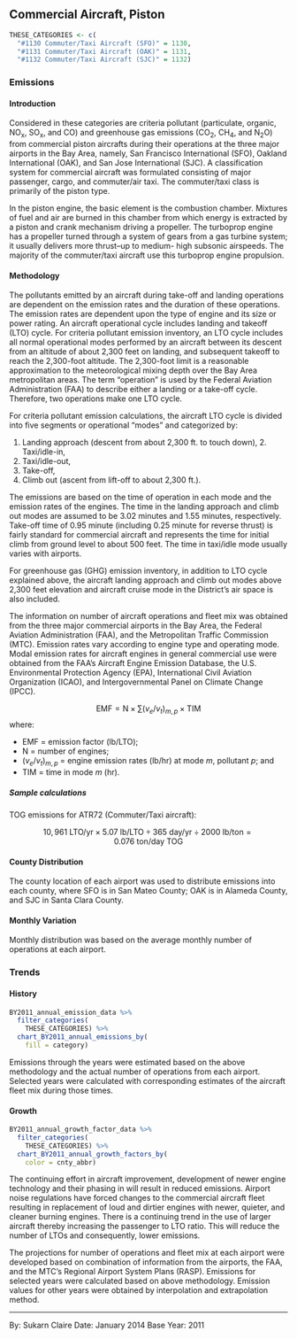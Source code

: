 ## Commercial Aircraft, Piston

```r
THESE_CATEGORIES <- c(
  "#1130 Commuter/Taxi Aircraft (SFO)" = 1130,
  "#1131 Commuter/Taxi Aircraft (OAK)" = 1131,
  "#1132 Commuter/Taxi Aircraft (SJC)" = 1132)
```

### Emissions

#### Introduction {-}

Considered in these categories are criteria pollutant (particulate, organic, NO~x~, SO~x~, and CO) and greenhouse gas emissions (CO~2~, CH~4~, and N~2~O) from commercial piston aircrafts during their operations at the three major airports in the Bay Area, namely, San Francisco International (SFO), Oakland International (OAK), and San Jose International (SJC). A classification system for commercial aircraft was formulated consisting of major passenger, cargo, and commuter/air taxi. The commuter/taxi class is primarily of the piston type.

In the piston engine, the basic element is the combustion chamber. Mixtures of fuel and air are burned in this chamber from which energy is extracted by a piston and crank mechanism driving a propeller. The turboprop engine has a propeller turned through a system of gears from a gas turbine system; it usually delivers more thrust--up to medium- high subsonic airspeeds. The majority of the commuter/taxi aircraft use this turboprop engine propulsion.

#### Methodology {-}

The pollutants emitted by an aircraft during take-off and landing operations are dependent on the emission rates and the duration of these operations. The emission rates are dependent upon the type of engine and its size or power rating. An aircraft operational cycle includes landing and takeoff (LTO) cycle. For criteria pollutant emission inventory, an LTO cycle includes all normal operational modes performed by an aircraft between its descent from an altitude of about 2,300 feet on landing, and subsequent takeoff to reach the 2,300-foot altitude. The 2,300-foot limit is a reasonable approximation to the meteorological mixing depth over the Bay Area metropolitan areas. The term “operation” is used by the Federal Aviation Administration (FAA) to describe either a landing or a take-off cycle. Therefore, two operations make one LTO cycle.

For criteria pollutant emission calculations, the aircraft LTO cycle is divided into five segments or operational “modes” and categorized by:

1. Landing approach (descent from about 2,300 ft. to touch down), 2. Taxi/idle-in,
3. Taxi/idle-out,
4. Take-off,
5. Climb out (ascent from lift-off to about 2,300 ft.).

The emissions are based on the time of operation in each mode and the emission rates of the engines. The time in the landing approach and climb out modes are assumed to be 3.02 minutes and 1.55 minutes, respectively. Take-off time of 0.95 minute (including 0.25 minute for reverse thrust) is fairly standard for commercial aircraft and represents the time for initial climb from ground level to about 500 feet. The time in taxi/idle mode usually varies with airports.

For greenhouse gas (GHG) emission inventory, in addition to LTO cycle explained above, the aircraft landing approach and climb out modes above 2,300 feet elevation and aircraft cruise mode in the District’s air space is also included.

The information on number of aircraft operations and fleet mix was obtained from the three major commercial airports in the Bay Area, the Federal Aviation Administration (FAA), and the Metropolitan Traffic Commission (MTC). Emission rates vary according to engine type and operating mode. Modal emission rates for aircraft engines in general commercial use were obtained from the FAA’s Aircraft Engine Emission Database, the U.S. Environmental Protection Agency (EPA), International Civil Aviation Organization (ICAO), and Intergovernmental Panel on Climate Change (IPCC).

$$
\text{EMF} = \text{N} \times \sum{\left( v_e / v_t \right)_{m,p}} \times \text{TIM}
$$
where:

<div class="nobullet">

- $\text{EMF}$ = emission factor (lb/LTO);
- $\text{N}$ = number of engines;
- $\left( v_e / v_t \right)_{m,p}$ = engine emission rates (lb/hr) at mode $m$, pollutant $p$; and
- $\text{TIM}$ = time in mode $m$ (hr).

</div> 

##### Sample calculations {-}

TOG emissions for ATR72 (Commuter/Taxi aircraft):

$$
10,961\ \text{LTO/yr} \times 5.07\ \text{lb/LTO} \div 365\ \text{day/yr} \div \text{2000 lb/ton} = 0.076\ \text{ton/day}\ \text{TOG}
$$

#### County Distribution {-}

The county location of each airport was used to distribute emissions into each county, where SFO is in San Mateo County; OAK is in Alameda County, and SJC in Santa Clara County.

#### Monthly Variation {-}

Monthly distribution was based on the average monthly number of operations at each airport.

### Trends 

#### History {-}

```r
BY2011_annual_emission_data %>%
  filter_categories(
    THESE_CATEGORIES) %>%
  chart_BY2011_annual_emissions_by(
    fill = category) 
```

Emissions through the years were estimated based on the above methodology and the actual number of operations from each airport. Selected years were calculated with corresponding estimates of the aircraft fleet mix during those times.

#### Growth {-}

```r
BY2011_annual_growth_factor_data %>%
  filter_categories(
    THESE_CATEGORIES) %>%
  chart_BY2011_annual_growth_factors_by(
    color = cnty_abbr) 
```

The continuing effort in aircraft improvement, development of newer engine technology and their phasing in will result in reduced emissions. Airport noise regulations have forced changes to the commercial aircraft fleet resulting in replacement of loud and dirtier engines with newer, quieter, and cleaner burning engines. There is a continuing trend in the use of larger aircraft thereby increasing the passenger to LTO ratio. This will reduce the number of LTOs and consequently, lower emissions.

The projections for number of operations and fleet mix at each airport were developed based on combination of information from the airports, the FAA, and the MTC’s Regional Airport System Plans (RASP). Emissions for selected years were calculated based on above methodology. Emission values for other years were obtained by interpolation and extrapolation method.

***

By: Sukarn Claire 
Date: January 2014 
Base Year: 2011
